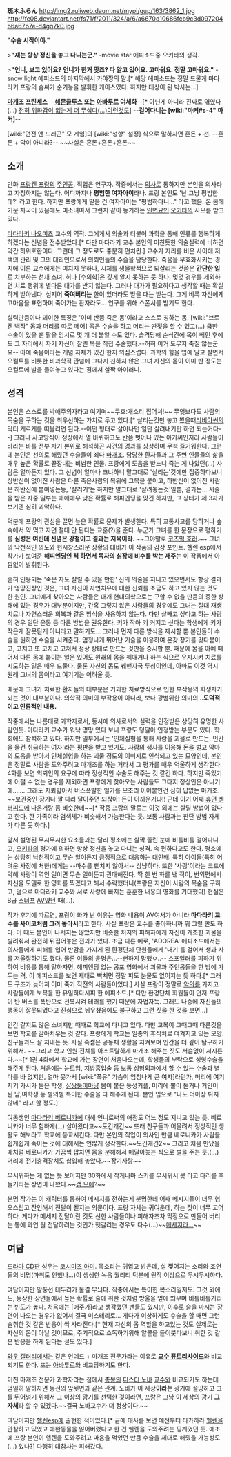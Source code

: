 '''斑木ふらん'''
http://img2.ruliweb.daum.net/mypi/gup/163/3862_1.jpg
http://fc08.deviantart.net/fs71/f/2011/324/a/6/a6670d10686fcb9c3d097204b6a67b7e-d4gq7k0.jpg

'''"수술 시작이야."'''

>'''"쟤는 항상 정신을 놓고 다니는군."''' -movie star 에피소드중 오키타의 생각.

>'''"언니, 보고 있어요? 언니가 한거 맞죠? 다 알고 있어요. 고마워요. 정말 고마워요."''' -snow light 에피소드의 마지막에서 카야짱의 말.[* 해당 에피소드는 정말 드물게 마다라키 프랑의 솜씨가 순기능을 발휘한 케이스였다. 하지만 대상이 된 박사는...]

'''[[마개조]] [[프린세스]]'''
--'''[[해몬쿨루스]] 또는 [[아바투르]] 여체화'''--[* 아닌게 아니라 진짜로 엮였다(...) [http://dry850610.deviantart.com/art/Haemonculus-Fran-242854354 전혀 위화감이 없는게 더 무섭다(...)][http://bbs2.ruliweb.daum.net/gaia/do/ruliweb/family/217/read?articleId=16849708&bbsId=G005&itemId=64&pageIndex=1 이런것도]]
--'''걸어다니는 [wiki:"마커#s-4" 마커]'''--

[wiki:"던전 앤 드래곤" 모 게임]의 [wiki:"성향" 설정] 식으로 말하자면 혼돈 + 선. --혼돈 + 악이 아니라?-- ~~사실은 혼돈+혼돈+혼돈~~

== 소개 ==
만화 [[프랑켄 프랑]]의 [[주인공]]. 직업은 연구자. 작중에서는 [[의사]]로 통하지만 본인을 의사라고 자칭하지는 않는다. 어디까지나 '''평범한 여자아이'''라나. 프랑 본인도 '난 그냥 평범한데?' 라고 한다. 하지만 프랑에게 말을 건 여자아이는 "평범하다니..." 라고 했음. 온 몸에 기운 자국이 있음에도 미소녀여서 그런지 같이 동거하는 [[인면묘]]인 [[오키타]]의 사모를 받고 있다.

[[마다라키 나오미츠]] 교수의 역작. 그에게서 의술과 더불어 과학을 통해 인류를 행복하게 하겠다는 신념을 전수받았다.[* 다만 마다라키 교수 본인의 미친듯한 의술실력에 비하면 약간 하위호환이다. 그런데 그 정도로도 충분히 먼치킨.] 교수가 자리를 비운 사이에 저택의 관리 및 그의 대리인으로서 의뢰인들의 수술을 담당한다. 죽음을 무효화시키는 경지에 이른 교수에게는 미치지 못하나, 시체를 생물학적으로 되살리는 것쯤은 '''간단한 일'''로 치부하는 천재 소녀. 허나 [수의학]은 깊게 알지 못하는 듯 하다. 몇몇 경우를 제외하면 치료 행위에 별다른 대가를 받지 않는다. 그러나 대가가 필요하다고 생각할 때는 확실하게 받아낸다. 심지어 '''죽여버리는''' 한이 있더라도 받을 때는 받는다. 그게 비록 자신에게 고마움을 표현하며 죽어가는 환자라도... 연구를 위해 스폰서를 받기도 한다.

실력만큼이나 괴이한 특징은 '이미 반쯤 죽은 몸'이라고 스스로 칭하는 몸. [wiki:"브로켄 백작" 몸과 머리를 따로 떼어] 몸은 수술을 하고 머리는 딴짓을 할 수 있고(…) 급한 수술이 있을 땐 팔을 임시로 몇 개 더 붙일 수도 있다. 습격당해 순식간에 목이 베인 후에도 그 자리에서  자기 자신이 잘린 목을 직접 수술했다.--허허 이거 도무지 죽질 않는군요-- 아예 죽음이라는 개념 자체가 있긴 한지 의심스럽다. 과학의 힘을 입에 달고 살면서 오컬트를 비롯한 비과학적 관념에 그다지 친하지 않은 그녀 자신의 몸이 이미 반 정도는 오컬트에 발을 들여놓고 있다는 점에서 살짝 아이러니.

== 성격 ==
본인은 스스로를 박애주의자라고 여기며~~쿠호:개소리 집어쳐!~~ 무엇보다도 사람의 목숨을 구하는 것을 최우선하는 가치로 두고 있다.[* 살리는것만 놓고 봤을때[[리비아썬]]의 닥터 게르게를 떠올리면 된다.--어떤 형태로 살아나던 일단 살려내기만 하면 되는거다--] 그러나 사고방식이 정상에서 열 바퀴하고도 반쯤 벗어나 있는 아가씨인지라 사람들이 바라는 바를 전부 자기 본위로 해석하곤 사건의 경과를 상상하며 무척 즐거워한다. 그런데 본인은 선의로 해줬던 수술들이 죄다 [[마개조]]. 담당한 환자들과 그 주변 인물들의 삶을 매우 높은 확률로 끝장내는 비범한 인물. 프랑에게 도움을 받느니 죽는 게 나았던(…) 사람은 얼마든지 있다. 그 신념이 얼마나 크냐하니 말그대로 '살리는'것에만 집중하다보니 상반신이 없어진 사람은 다른 죽은사람의 목위에 그목을 붙이고, 하반신이 없어진 사람은 하반신에 붙여넣는등, '살리기'는 하지만 말그대로 '살려놓는것'일뿐, 결과는... 시술을 받은 자중 일부는 매애애우 낮은 확률로 해피엔딩을 맞긴 하지만, 그 상태가 제 3자가 보기엔 심히 괴악하다. 

덕분에 프랑의 관심을 끌면 높은 확률로 문제가 발생한다. 특히 교통사고를 당하거나 숲 속에서 약 먹고 자면 절대 안 된다는 교훈(?)을 준다. 누군가 그녀를 한 문장으로 평하기를 '''심성은 여린데 신념은 강철이고 결과는 지옥이라'''. ~~그야말로 [[코즈믹 호러]].~~ 그녀의 낙천적인 의도와 현시창스러운 상황의 대비가 이 작품의 감상 포인트. 헬렌 esp에서 작가가 보여준 '''해피엔딩인 척 하면서 독자의 심장에 비수를 박는 재주'''는 이 작품에서 아낌없이 발휘된다.

흔히 인용되는 '죽은 자도 살릴 수 있을 만한' 신의 의술을 지니고 있으면서도 항상 결과가 엉망진창인 것은, 그녀 자신이 자연치유에 대한 신뢰를 조금도 하고 있지 않는 것도 한 원인. 그녀에게 찾아오는 사람들은 대개 현대의학으로는 구할 수 없을 만큼의 중한 상태에 있는 경우가 대부분이지만, 간혹 그렇지 않은 사람들의 경우에도 그녀는 절대 재생치료나 자연스러운 회복과 같은 방식을 사용하지 않는다. 다만 살빼고 싶다고 하는 사람의 경우 일단 운동 등 다른 방법을 권유한다. 키가 작아 키 커지고 싶다는 학생에게 키가 작은게 잘못된게 아니라고 말하기도... 그러나 먼저 다른 방식을 제시할 뿐 본인들이 수술을 원하면 수술을 시켜준다. 엄청나게 뛰어난 기술을 이용하여 온갖 장기를 갖다붙이고, 고치고 또 고치고 고쳐서 정상 상태로 만드는 것만을 중시할 뿐. 때문에 몸을 아예 떼어서 다른 몸에 붙이는 일은 있어도 원래의 몸을 꿰매거나 하는 식으로 유지시켜 치료를 시도하는 일은 매우 드물다. 물론 자신의 몸도 꿰맨자국 투성이인데, 아마도 이것 역시 원래 그녀의 몸이라고 여기기는 어려울 듯. 

때문에 그녀가 치료한 환자들의 대부분은 기괴한 치료방식으로 인한 부작용의 희생자가 되는 것이 대부분이다. 의학적 의미의 부작용이 아니라, 보다 광범위한 의미의...'''도덕적이고 인륜적인 내용.'''

작중에서는 나름대로 과학자로서, 동시에 의사로서의 실력을 인정받은 상당히 유명한 사람인듯. 마다라키 교수가 워낙 명망 있다 보니 프랑도 덩달아 인정받는 부분도 있다. 학회에도 참석하고 있다. 하지만 일부에서는 '인체실험을 통해 사람을 괴물로 만드는, 인간을 물건 취급하는 여자'라는 평판을 받고 있기도. 사람의 생사를 이용해 돈을 벌고 악마의 도움을 받아서 인체실험을 하는 괴물 정도의 이미지로 인식되고 있는 모양인데, 본인은 정말로 사람을 도와주려고 마개조를 하는 거라서 그 평가를 매우 억울하게 생각한다. 4화를 보면 의뢰인의 요구에 따라 정상적인 수술도 해주는 것 같긴 하다. 하지만 죽었기에 어쩔 수 없는 경우를 제외하면 프랑에게 찾아오는 사람들도 그다지 정상인은 아니기에……. 그래도 지뢰밟아서 버스폭발한 일가를 모조리 이어붙인건 심히 답없는 마개조. ~~보관중인 장기나 팔 다리 달아주면 되잖아! 돈이 아까운거냐!! 근데 이거 어째 [[인간지네|휴먼 센터피드]]에 나온거랑 좀 비슷한데~~[* 작중 프랑의 말로는 이것 외에는 살릴 방법이 없다고 한다. 한 가족이라 염색체가 비슷해서 가능한다는 듯. 보통 사람과는 판단 방법 자체가 다른 듯 하다.]

앞서 설명된 무시무시한 요소들과는 달리 평소에는 살짝 졸린 눈에 비틀비틀 걸어다니고, [[오키타]]의 평가에 의하면 항상 정신을 놓고 다니는 성격. 속 편하다고도 한다. 평소에는 상당히 낙천적이고 무슨 일이든지 긍정적으로 대응하는 [[대인배]]. 특히 아이들(특히 어려운 사정에 처한)에게는 --마수를 뻗치지 않아서-- 상냥하다. 또한 '사랑'이라는 코드에 약해 사랑이 엮인 일이면 무슨 일이든지 관대해진다. 딱 한 번 화를 낸 적이, 번외편에서 자신을 모델로 한 영화를 찍겠다고 해서 수락했더니(프랑은 자신이 사람의 목숨을 구하고, 덤으로 마다라키 교수와 서로 사랑에 빠지는 훈훈한 내용의 영화를 기대했다) 현실은 B급 [[스너프]] [[AV]]였던 때(…). 

작가 후기에 따르면, 프랑이 화가 난 이유는 영화 내용이 AV여서가 아니라 '''마다라키 교수를 사이코처럼 그려 놓아서'''라고 한다. 사실 프랑은 교수를 좋아하니까 뭐 그럴 만도 하다. 이 때도 본인이 나서지는 않았지만 비슷한 처지의 피해자에게 자신이 개조한 괴물을 빌려줘서 완전히 뒤집어놓은 전과가 있다. 조금 다른 예로, 'ADOREA' 에피소드에서는 의사들에게 피해를 입어 반감을 가지게 된 환경단체 단원들에게 '내기'를 걸어서 생과 사를 저울질하기도 했다. 물론 이들의 운명은...--뻔하지 망했ㅇ..-- 스포일러를 피하기 위하여 비유를 통해 말하자면, 해피엔딩 없는 공포 영화에서 괴물과 주인공들을 한 방에 가두는 격. 이 에피소드를 보면 제대로 빡치면 정말 피도 눈물도 없어지는 듯 하다.[* 그래도 구조가 늦어져 이미 죽기 직전의 사람들이었다.] 사실 프랑이 정말로 [[악의]]를 가지고 사람들에게 보복을 한 유일하다시피 한 에피소드.[* 다만 환경단체 회원들이 먼저 프랑이 탄 버스를 폭탄으로 전복시켜 테러를 했기 때문에 자업자득. 그래도 나중에 자신들의 행동이 잘못되었다고 진심으로 뉘우쳤음에도 불구하고 그런 짓을 한 것을 보면...]

인간 같지도 않은 소녀지만 때때로 학교에 다니고 있다. 다만 교복이 그때그때 다른것을 보면 학교를 갈아치우는 것 같다. 프랑에게 학교는 일종의 휴식처로 여겨지고 있는 모양. 친구들과도 잘 지내는 듯. 사실 속셈은 공동체 생활을 지켜보며 인간을 더 깊이 탐구하기 위해서. ~~그리고 학교 인원 전체를 아스트랄하게 마개조 해주는 짓도 서슴없이 저지른다.~~[* 1권 4화에서 학교에 가는 장면이 처음나오는데, 학생들의 부탁으로 성형수술을 해주게 된다. 처음에는 눈트임, 지방흡입술 등 보통 성형외과에서 할 수 있는 수술과 별 다를 바 없지만, 얼마 못가서 [wiki:"폭유" 가슴이 엄청나게 큰 여자]라던가, 머리에 여기저기 가시가 돋은 학생, [[샴쌍둥이]]마냥 몸이 붙은 동성커플, 머리에 뿔이 돋거나 거인이 된 남,여학생 등 별의별 특이한 수술을 다 해주게 된다. 본인 입으로 "나도 더이상 튀지 않네" 라고 할 정도.] 

여동생인 [[마다라키 베로니카]]에 대해 언니로써의 애정도 어느 정도 지니고 있는 듯. 베로니카가 너무 험하게(...) 살아왔다고~~도긴개긴~~ 또래 친구들과 어울려서 정상적인 생활도 해보라고 학교에 등교시킨다. 다만 본인의 직업이 의사인 만큼 베로니카가 사람을 쉽게쉽게 죽이는 것에 대해서는 언짢게 생각한다.~~도긴개긴2~~ 그리고 처음 만났을 때처럼 베로니카가 가끔씩 깝치면 몸을 분해해서 매달아놓는 식으로 벌을 주는 듯.(...) 머리에 전기충격장치도 삽입해 놓았다.~~장기자랑~~

무서워하는 게 없는 듯 보이지만 30화에서 작게나마 스키를 무서워서 못 타고 다리를 후들거리는 장면이 나왔다.~~[[갭 모에]]?~~

분명 작가는 이 캐릭터를 통하여 메시지를 전하는게 분명한데 어째 메시지들이 너무 혐오스럽고 잔인해서 전달이 될지는 의문이다. 프랑 자체는 귀여운데, 하는 짓이 너무 고어하다. 게다가 메세지 전달이란 것도 선한 사람들이나 피해자조차 막장으로 만들어 버리는 통에 과연 뭘 전달하려는 것인가 헷갈리는 경우도 다수(...)~~[[미스터리 관련 정보|메세지라...]]~~

== 여담 ==
[[드라마 CD]]판 성우는 [[코시미즈 아미]]. 목소리는 귀엽고 밝은데, 살 찢어지는 소리와 조연들의 비명(마취도 안했나...)이 생생한 녹음 퀄리티 덕분에 원작 이상으로 무시무시하다.

여담이지만 말풍선 테두리가 물결 무늬다. 작중에서는 특이한 목소리일지도.
그것 외에도, 등장한 장면들에서 높은 확률로 술에 취한 것처럼 방울을 옆에 띄우며 비틀비틀거리는 빈도가 높다. 처음에는 [애주가]라고 생각했던 팬들도 있지만, 이후로 술을 마시는 장면이 나오는 경우가 없어서 결국 미스테리로... 게다가 이상하게도 수술을 할 때면 그런 술취한 것 같은 반응이 싹 사라진다.[* 현재 자신의 몸 역할을 하고있는 것도 실제로는 자신의 몸이 아닐 것이므로, 주기적으로 소독하기위해 알콜을 들이붓다보니 취한 것 같은 반응을 하게 된다는 설도 있다.]

[[와우 갤러리]]에서는 같은 언데드 + 마개조 전문가라는 이유로 '''[[교수 퓨트리사이드]]'''와 비교되기도 한다. 또는 [[아바투르]]와 비교당하기도 한다.

미친 마개조 전문가 과학자라는 점에서 [[총몽]]의 [[디스티 노바]] [[교수]]와 비교되기도 하는데 엄밀히 말하자면 동전의 앞뒷면과 같은 관계. 노바가 이 세상'''이라는''' 광기에 절망하고 그를 뛰어넘기 위해서 그 이상의 광기를 선택한 것이라면, 프랑은 그냥 이 세상의 광기 '''그 자체'''라 할 수 있겠다.~~결국 노바교수가 더 정상이다.~~

여담이지만 [[헬렌esp]]에 출현한 적이있다.[* 끝에 대사를 보면 예전부터 타카하라 [[헬렌]]을 관찰하고 있었고 애완동물을 잃어버렸다고 한 건 헬렌을 도와주려는 핑계였던 듯. 애초에 프랑 본인이 헬렌을 도와주려고 마음을 먹었던 만큼 수술을 제대로 해줬을 가능성도(...) 있나?] 다행히 대참사는 피해갔다.
